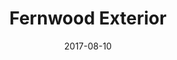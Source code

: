 ---
cover: "./fernwoodExterior.jpg"
date: "2017-08-10"
title: "Fernwood Exterior"
areas:
  - Exterior Painting
---